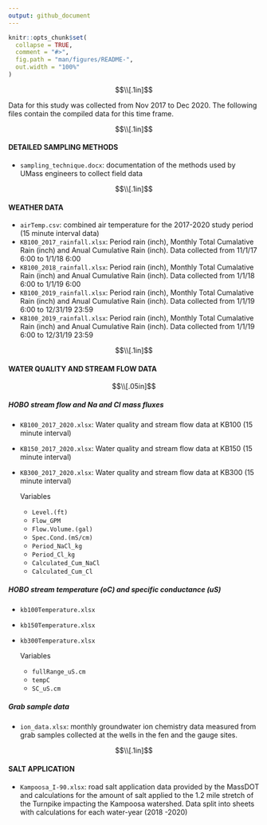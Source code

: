 ```yaml
---
output: github_document
---
```


```r
knitr::opts_chunk$set(
  collapse = TRUE,
  comment = "#>",
  fig.path = "man/figures/README-",
  out.width = "100%"
)
```

$$\\[.1in]$$

Data for this study was collected from Nov 2017 to Dec 2020. The following files contain the compiled data for this time frame.


$$\\[.1in]$$

#### DETAILED SAMPLING METHODS

- `sampling_technique.docx`: documentation of the methods used by
  UMass engineers to collect field data

$$\\[.1in]$$

#### WEATHER DATA

  - `airTemp.csv`: 
  combined air temperature for the 2017-2020 study
    period (15 minute interval data)
  - `KB100_2017_rainfall.xlsx`: 
  Period rain (inch), Monthly Total Cumalative Rain (inch) and Anual Cumulative Rain (inch). Data collected from 11/1/17 6:00 to 1/1/18 6:00
  - `KB100_2018_rainfall.xlsx`: 
  Period rain (inch), Monthly Total Cumalative Rain (inch) and Anual Cumulative Rain (inch). Data collected from 1/1/18 6:00 to 1/1/19 6:00
  - `KB100_2019_rainfall.xlsx`: 
  Period rain (inch), Monthly Total Cumalative Rain (inch) and Anual Cumulative Rain (inch). Data collected from 1/1/19 6:00 to 12/31/19 23:59
  - `KB100_2019_rainfall.xlsx`: 
  Period rain (inch), Monthly Total Cumalative Rain (inch) and Anual Cumulative Rain (inch). Data collected from 1/1/19 6:00 to 12/31/19 23:59


$$\\[.1in]$$

#### WATER QUALITY AND STREAM FLOW DATA

$$\\[.05in]$$

##### HOBO stream flow and Na and Cl mass fluxes
- `KB100_2017_2020.xlsx`: Water quality and stream flow data at KB100 (15 minute interval)
- `KB150_2017_2020.xlsx`: Water quality and stream flow data at KB150 (15 minute interval)
- `KB300_2017_2020.xlsx`: Water quality and stream flow data at KB300 (15 minute interval)


   Variables 

    - `Level.(ft)`
    - `Flow_GPM`
	- `Flow.Volume.(gal)`	
	- `Spec.Cond.(mS/cm)`	
	- `Period_NaCl_kg`	
	- `Period_Cl_kg`	
	- `Calculated_Cum_NaCl`	
	- `Calculated_Cum_Cl`

##### HOBO stream temperature (oC) and specific conductance (uS)
- `kb100Temperature.xlsx` 
- `kb150Temperature.xlsx`
- `kb300Temperature.xlsx`


   Variables 

    - `fullRange_uS.cm`
    - `tempC`
	- `SC_uS.cm`	


##### Grab sample data 
- `ion_data.xlsx`: monthly groundwater ion chemistry data measured
  from grab samples collected at the wells in the fen and the gauge
  sites.


$$\\[.1in]$$

#### SALT APPLICATION 

  - `Kampoosa_I-90.xlsx`: road salt application data provided by
    the MassDOT and calculations for the amount of salt applied to the
    1.2 mile stretch of the Turnpike impacting the Kampoosa watershed. Data split into sheets with calculations for each water-year (2018 -2020)

